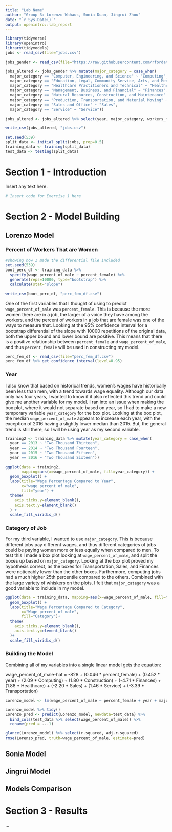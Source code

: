 ```yaml
---
title: "Lab Name"
author: "Group 3: Lorenzo Wahaus, Sonia Duan, Jingrui Zhou"
date: "`r Sys.Date()`"
output: openintro::lab_report
---
```


```r
library(tidyverse)
library(openintro)
library(tidymodels)
jobs <- read_csv(file="jobs.csv")
```

```r
jobs_gender <- read_csv(file="https://raw.githubusercontent.com/rfordatascience/tidytuesday/master/data/2019/2019-03-05/jobs_gender.csv")

jobs_altered <- jobs_gender %>% mutate(major_category = case_when(
  major_category == "Computer, Engineering, and Science" ~ "Computing",
  major_category == "Education, Legal, Community Service, Arts, and Media" ~ "Arts",
  major_category == "Healthcare Practitioners and Technical" ~ "Healthcare",
  major_category == "Management, Business, and Financial" ~ "Finances",
  major_category == "Natural Resources, Construction, and Maintenance" ~ "Construction",
  major_category == "Production, Transportation, and Material Moving" ~ "Transportation",
  major_category == "Sales and Office" ~ "Sales",
  major_category == "Service" ~ "Service"))

jobs_altered <- jobs_altered %>% select(year, major_category, workers_female, percent_female, total_earnings, total_earnings_female, wage_percent_of_male)

write_csv(jobs_altered, "jobs.csv")
```

```r
set.seed(539)
split_data <- initial_split(jobs, prop=0.5)
training_data <- training(split_data)
test_data <- testing(split_data)
```

# Section 1 - Introduction

Insert any text here.

```r
# Insert code for Exercise 1 here
```

# Section 2 - Model Building

## Lorenzo Model

### Percent of Workers That are Women

```r
#showing how I made the differential file included
set.seed(539)
boot_perc_df <- training_data %>%
  specify(wage_percent_of_male ~ percent_female) %>%
  generate(reps=10000, type="bootstrap") %>%
  calculate(stat="slope")

write_csv(boot_perc_df, "perc_fem_df.csv")
```

One of the first variables that I thought of using to predict `wage_percent_of_male` was `percent_female`. This is because the more women there are in a job, the larger of a voice they have among the workers, and the percent of workers in a job that are female was one of the ways to measure that. Looking at the 95% confidence interval for a bootstrap differential of the slope with 10000 repetitions of the original data, both the upper bound and lower bound are positive. This means that there is a positive relationship between `percent_female` and `wage_percent_of_male`, and thus `percent_female` will be used in constructing my model.

```r
perc_fem_df <- read_csv(file="perc_fem_df.csv")
perc_fem_df %>% get_confidence_interval(level=0.95)
```

### Year

I also know that based on historical trends, women's wages have historically been less than men, with a trend towards wage equality. Although our data only has four years, I wanted to know if it also reflected this trend and could give me another variable for my model. I ran into an issue when making the box plot, where it would not separate based on year, so I had to make a new temporary variable `year_category` for the box plot. Looking at the box plot, the median `wage_percent_of_male` appears to increase each year, with the exception of 2016 having a slightly lower median than 2015. But, the general trend is still there, so I will be using year as my second variable.

```r
training2 <- training_data %>% mutate(year_category = case_when(
  year == 2013 ~ "Two Thousand Thirteen",
  year == 2014 ~ "Two Thousand Fourteen",
  year == 2015 ~ "Two Thousand Fifteen",
  year == 2016 ~ "Two Thousand Sixteen"))

ggplot(data = training2, 
       mapping=aes(x=wage_percent_of_male, fill=year_category)) +
  geom_boxplot() +
  labs(title="Wage Percentage Compared to Year",
       x="wage percent of male",
       fill="year") +
  theme(
    axis.ticks.y=element_blank(),
    axis.text.y=element_blank()
  ) +
  scale_fill_viridis_d()
```

### Category of Job

For my third variable, I wanted to use `major_category`. This is because different jobs pay different wages, and thus different categories of jobs could be paying women more or less equally when compared to men. To test this I made a box plot looking at `wage_percent_of_male`, and split the boxes up based on `major_category`. Looking at the box plot proved my hypothesis correct, as the boxes for Transportation, Sales, and Finances were noticeably lower than the other boxes. Furthermore, computing jobs had a much higher 25th percentile compared to the others. Combined with the large variety of whiskers on the plots, I felt that `major_category` was a good variable to include in my model.

```r
ggplot(data = training_data, mapping=aes(x=wage_percent_of_male, fill=major_category)) +
  geom_boxplot() +
  labs(title="Wage Percentage Compared to Category",
       x="Wage percent of male",
       fill="Category")+
  theme(
    axis.ticks.y=element_blank(),
    axis.text.y=element_blank()
  )+
  scale_fill_viridis_d()
```

### Building the Model

Combining all of my variables into a single linear model gets the equation:

wage_percent_of_male-hat = -828 + (0.046 * percent_female) + (0.452 * year) + (2.09 * Computing) + (1.80 * Construction) + (-4.71 * Finances) + (1.88 * Healthcare) + (-2.20 * Sales) + (1.46 * Service) + (-3.39 * Transportation)

```r
Lorenzo_model <- lm(wage_percent_of_male ~ percent_female + year + major_category, data = training_data)

Lorenzo_model %>% tidy()
Lorenzo_pred <- predict(Lorenzo_model, newdata=test_data) %>%
  bind_cols(test_data %>% select(wage_percent_of_male)) %>%
  rename(pred = ...1)
```
```r
glance(Lorenzo_model) %>% select(r.squared, adj.r.squared)
rmse(Lorenzo_pred, truth=wage_percent_of_male, estimate=pred)
```

## Sonia Model

## Jingrui Model

## Models Comparison

# Section 3 - Results

...

